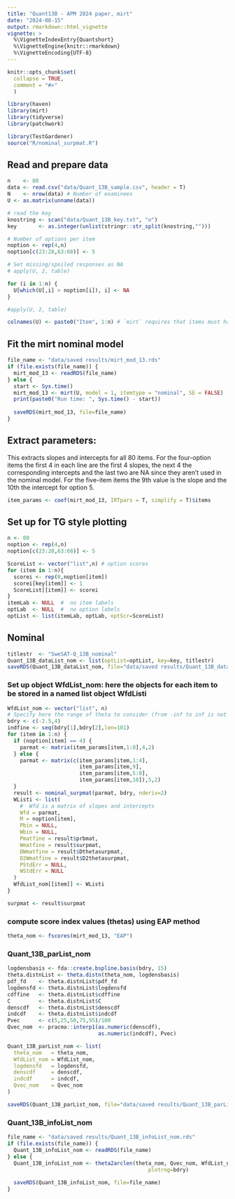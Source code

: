 ```yaml
---
title: "Quant13B - APM 2024 paper, mirt"
date: "2024-08-15"
output: rmarkdown::html_vignette
vignette: >
  %\VignetteIndexEntry{Quantshort}
  %\VignetteEngine{knitr::rmarkdown}
  %\VignetteEncoding{UTF-8}
---
```


```r
knitr::opts_chunk$set(
  collapse = TRUE,
  comment = "#>"
  )
```
  
```r
library(haven)
library(mirt)
library(tidyverse)
library(patchwork)

library(TestGardener)
source("R/nominal_surpmat.R")
```

## Read and prepare data

```r
n    <- 80
data <- read.csv("data/Quant_13B_sample.csv", header = T) 
N    <- nrow(data) # Number of examinees
U <- as.matrix(unname(data))

# read the key
knostring <- scan("data/Quant_13B_key.txt", "o") 
key       <- as.integer(unlist(stringr::str_split(knostring,"")))

# Number of options per item
noption <- rep(4,n)
noption[c(23:28,63:68)] <- 5
```

```r
# Set missing/spoiled responses as NA
# apply(U, 2, table)

for (i in 1:n) {
  U[which(U[,i] > noption[i]), i] <- NA
}

#apply(U, 2, table)

colnames(U) <- paste0("Item", 1:n) # `mirt` requires that items must have unique names in data input
```

## Fit the mirt nominal model

```r
file_name <- "data/saved results/mirt_mod_13.rds"
if (file.exists(file_name)) {
  mirt_mod_13 <- readRDS(file_name)
} else {
  start <- Sys.time()
  mirt_mod_13 <- mirt(U, model = 1, itemtype = "nominal", SE = FALSE)
  print(paste0("Run time: ", Sys.time() - start))
  
  saveRDS(mirt_mod_13, file=file_name)
}
```

## Extract parameters: 

This extracts slopes and intercepts for all 80 items. For the four-option items the first 4 in each line are the first 4 slopes, the next 4 the corresponding intercepts and the last two are NA since they aren't used in the nominal model.  For the five-item items the 9th value is the slope and the 10th the intercept for option 5.

```r
item_params <- coef(mirt_mod_13, IRTpars = T, simplify = T)$items
```

## Set up for TG style plotting

```r
n <- 80
noption <- rep(4,n)
noption[c(23:28,63:68)] <- 5
```

```r
ScoreList <- vector("list",n) # option scores
for (item in 1:n){
  scorei <- rep(0,noption[item])
  scorei[key[item]] <- 1
  ScoreList[[item]] <- scorei
}
itemLab <- NULL  #  no item labels
optLab  <- NULL  #  no option labels
optList <- list(itemLab, optLab, optScr=ScoreList)
```

## Nominal

```r
titlestr  <- "SweSAT-Q_13B_nominal"
Quant_13B_dataList_nom <- list(optList=optList, key=key, titlestr)
saveRDS(Quant_13B_dataList_nom, file="data/saved results/Quant_13B_dataList_nom.rds")
```

### Set up object WfdList_nom: here the objects for each item to be stored in a named list object WfdListi

```r
WfdList_nom <- vector("list", n)
# Specify here the range of theta to consider (from -inf to inf is not possible since probs go to 0)
bdry <- c(-2.5,4)
indfine <- seq(bdry[1],bdry[2],len=101)
for (item in 1:n) {
  if (noption[item] == 4) {
    parmat <- matrix(item_params[item,1:8],4,2)
  } else {
    parmat <- matrix(c(item_params[item,1:4],
                       item_params[item,9],
                       item_params[item,5:8],
                       item_params[item,10]),5,2)
  }
  result <- nominal_surpmat(parmat, bdry, nderiv=2) 
  WListi <- list(
    #  Wfd is a matrix of slopes and intercepts
    Wfd = parmat,
    M = noption[item],
    Pbin = NULL,
    Wbin = NULL,
    Pmatfine = result$prbmat,
    Wmatfine = result$surpmat,
    DWmatfine = result$Dthetasurpmat,
    D2Wmatfine = result$D2thetasurpmat,
    PStdErr = NULL,
    WStdErr = NULL
  )  
  WfdList_nom[[item]] <- WListi
}

surpmat <- result$surpmat
```

### compute score index values (thetas) using EAP method

```r
theta_nom <- fscores(mirt_mod_13, "EAP")
```

###  Quant_13B_parList_nom

```r
logdensbasis <- fda::create.bspline.basis(bdry, 15)
theta.distnList <- theta.distn(theta_nom, logdensbasis)
pdf_fd    <- theta.distnList$pdf_fd
logdensfd <- theta.distnList$logdensfd
cdffine   <- theta.distnList$cdffine
C         <- theta.distnList$C
denscdf   <- theta.distnList$denscdf
indcdf    <- theta.distnList$indcdf
Pvec      <- c(5,25,50,75,95)/100
Qvec_nom  <- pracma::interp1(as.numeric(denscdf), 
                             as.numeric(indcdf), Pvec)

Quant_13B_parList_nom <- list(
  theta_nom   = theta_nom,
  WfdList_nom = WfdList_nom,
  logdensfd   = logdensfd,
  denscdf     = denscdf,
  indcdf      = indcdf,
  Qvec_nom    = Qvec_nom
)

saveRDS(Quant_13B_parList_nom, file="data/saved results/Quant_13B_parList_nom.rds")
```

###  Quant_13B_infoList_nom

```r
file_name <- "data/saved results/Quant_13B_infoList_nom.rds"
if (file.exists(file_name)) {
  Quant_13B_infoList_nom <- readRDS(file_name)
} else {
  Quant_13B_infoList_nom <- theta2arclen(theta_nom, Qvec_nom, WfdList_nom, NULL,
                                             plotrng=bdry) 
  
  saveRDS(Quant_13B_infoList_nom, file=file_name)
}
```

```r

```







